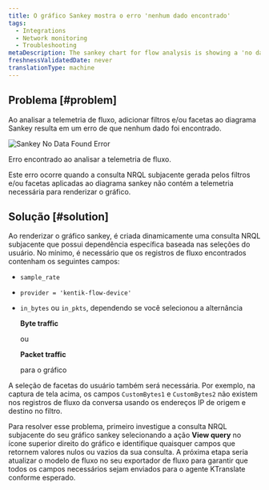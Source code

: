 ```yaml
---
title: O gráfico Sankey mostra o erro 'nenhum dado encontrado'
tags:
  - Integrations
  - Network monitoring
  - Troubleshooting
metaDescription: The sankey chart for flow analysis is showing a 'no data found' error in your UI.
freshnessValidatedDate: never
translationType: machine
---
```



## Problema [#problem]

Ao analisar a telemetria de fluxo, adicionar filtros e/ou facetas ao diagrama Sankey resulta em um erro de que nenhum dado foi encontrado.

<img
  title="Sankey No Data Found Error"
  alt="Sankey No Data Found Error"
  src={networkSankeyNoData}
/>

<figcaption>
  Erro encontrado ao analisar a telemetria de fluxo.
</figcaption>

Este erro ocorre quando a consulta NRQL subjacente gerada pelos filtros e/ou facetas aplicadas ao diagrama sankey não contém a telemetria necessária para renderizar o gráfico.

## Solução [#solution]

Ao renderizar o gráfico sankey, é criada dinamicamente uma consulta NRQL subjacente que possui dependência específica baseada nas seleções do usuário. No mínimo, é necessário que os registros de fluxo encontrados contenham os seguintes campos:

* `sample_rate`

* `provider = 'kentik-flow-device'`

* `in_bytes` ou `in_pkts`, dependendo se você selecionou a alternância

  <DNT>**Byte traffic**</DNT>

  ou

  <DNT>**Packet traffic**</DNT>

  para o gráfico

A seleção de facetas do usuário também será necessária. Por exemplo, na captura de tela acima, os campos `CustomBytes1` e `CustomBytes2` não existem nos registros de fluxo da conversa usando os endereços IP de origem e destino no filtro.

Para resolver esse problema, primeiro investigue a consulta NRQL subjacente do seu gráfico sankey selecionando a ação <DNT>**View query**</DNT> no ícone superior direito do gráfico e identifique quaisquer campos que retornem valores nulos ou vazios da sua consulta. A próxima etapa seria atualizar o modelo de fluxo no seu exportador de fluxo para garantir que todos os campos necessários sejam enviados para o agente KTranslate conforme esperado.